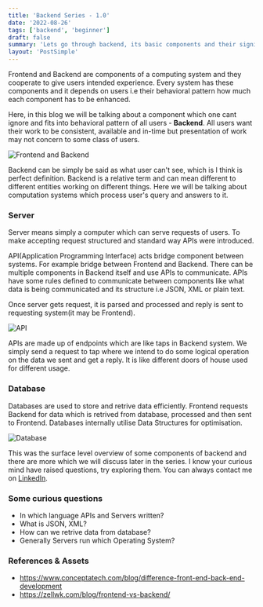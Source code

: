 ```yaml
---
title: 'Backend Series - 1.0'
date: '2022-08-26'
tags: ['backend', 'beginner']
draft: false
summary: 'Lets go through backend, its basic components and their significance.'
layout: 'PostSimple'
---
```


Frontend and Backend are components of a computing system and they cooperate to give users intended experience. Every system has these components and it depends on users i.e their behavioral pattern how much each component has to be enhanced.

Here, in this blog we will be talking about a component which one cant ignore and fits into behavioral pattern of all users - **Backend**. All users want their work to be consistent, available and in-time but presentation of work may not concern to some class of users.

![Frontend and Backend](/static/images/backend-crust-to-core/frontend-and-backend.png)

Backend can be simply be said as what user can't see, which is I think is perfect definition. Backend is a relative term and can mean different to different entities working on different things. Here we will be talking about computation systems which process user's query and answers to it.

### Server

Server means simply a computer which can serve requests of users. To make accepting request structured and standard way APIs were introduced. 

API(Application Programming Interface) acts bridge component between systems. For example bridge between Frontend and Backend. There can be multiple components in Backend itself and use APIs to communicate. APIs have some rules defined to communicate between components like what data is being communicated and its structure i.e JSON, XML or plain text. 

Once server gets request, it is parsed and processed and reply is sent to requesting system(it may be Frontend).

![API](/static/images/backend-crust-to-core/api.png)

APIs are made up of endpoints which are like taps in Backend system. We simply send a request to tap where we intend to do some logical operation on the data we sent and get a reply. It is like different doors of house used for different usage.

### Database

Databases are used to store and retrive data efficiently. Frontend requests Backend for data which is retrived from database, processed and then sent to Frontend. Databases internally utilise Data Structures for optimisation.

![Database](/static/images/backend-crust-to-core/database.png)

This was the surface level overview of some components of backend and there are more which we will discuss later in the series. I know your curious mind have raised questions, try exploring them. You can always contact me on [LinkedIn](https://www.linkedin.com/in/suyashc/). 

### Some curious questions

* In which language APIs and Servers written?
* What is JSON, XML?
* How can we retrive data from database?
* Generally Servers run which Operating System?

### References & Assets

* https://www.conceptatech.com/blog/difference-front-end-back-end-development
* https://zellwk.com/blog/frontend-vs-backend/